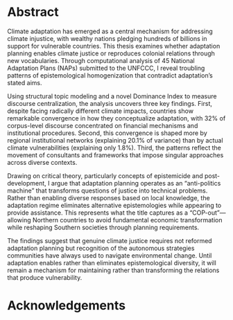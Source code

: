 # Abstract {#sec-abstract .unnumbered }

Climate adaptation has emerged as a central mechanism for addressing climate injustice, with wealthy nations pledging hundreds of billions in support for vulnerable countries. This thesis examines whether adaptation planning enables climate justice or reproduces colonial relations through new vocabularies. Through computational analysis of 45 National Adaptation Plans (NAPs) submitted to the UNFCCC, I reveal troubling patterns of epistemological homogenization that contradict adaptation's stated aims.

Using structural topic modeling and a novel Dominance Index to measure discourse centralization, the analysis uncovers three key findings. First, despite facing radically different climate impacts, countries show remarkable convergence in how they conceptualize adaptation, with 32% of corpus-level discourse concentrated on financial mechanisms and institutional procedures. Second, this convergence is shaped more by regional institutional networks (explaining 20.1% of variance) than by actual climate vulnerabilities (explaining only 1.8%). Third, the patterns reflect the movement of consultants and frameworks that impose singular approaches across diverse contexts.

Drawing on critical theory, particularly concepts of epistemicide and post-development, I argue that adaptation planning operates as an "anti-politics machine" that transforms questions of justice into technical problems. Rather than enabling diverse responses based on local knowledge, the adaptation regime eliminates alternative epistemologies while appearing to provide assistance. This represents what the title captures as a "COP-out"—allowing Northern countries to avoid fundamental economic transformation while reshaping Southern societies through planning requirements.

The findings suggest that genuine climate justice requires not reformed adaptation planning but recognition of the autonomous strategies communities have always used to navigate environmental change. Until adaptation enables rather than eliminates epistemological diversity, it will remain a mechanism for maintaining rather than transforming the relations that produce vulnerability.

# Acknowledgements {.unnumbered}